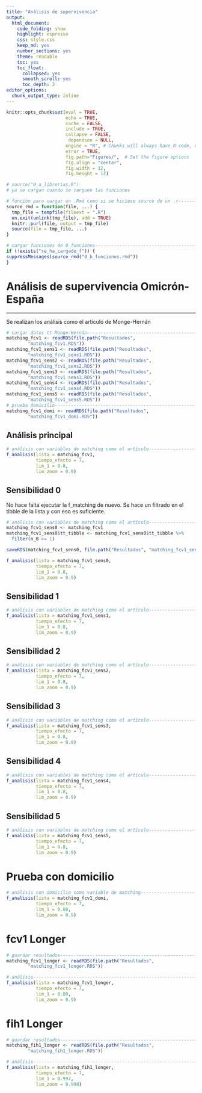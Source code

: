 ```yaml
---
title: "Análisis de supervivencia"
output: 
  html_document:
    code_folding: show
    highlight: espresso
    css: style.css
    keep_md: yes
    number_sections: yes
    theme: readable
    toc: yes  
    toc_float:
      collapsed: yes
      smooth_scroll: yes
      toc_depth: 3     
editor_options: 
  chunk_output_type: inline
---
```



```r
knitr::opts_chunk$set(eval = TRUE, 
                      echo = TRUE, 
                      cache = FALSE,
                      include = TRUE,
                      collapse = FALSE,
                       dependson = NULL,
                      engine = "R", # Chunks will always have R code, unless noted
                      error = TRUE,
                      fig.path="Figures/",  # Set the figure options
                      fig.align = "center", 
                      fig.width = 12,
                      fig.height = 12)
```

```r
# source("0_a_librerias.R")
# ya se cargan cuando se carguen las funciones

```

```r
# función para cargar un .Rmd como si se hiciese source de un .r---------------
source_rmd = function(file, ...) {
  tmp_file = tempfile(fileext = ".R")
  on.exit(unlink(tmp_file), add = TRUE)
  knitr::purl(file, output = tmp_file)
  source(file = tmp_file, ...)
}

```

```r
# cargar funciones de 0_funciones----------------------------------------------
if (!exists("se_ha_cargado_f")) {
suppressMessages(source_rmd("0_b_funciones.rmd"))
}

```

# Análisis de supervivencia Omicrón-España

***

Se realizan los análisis como el artículo de Monge-Hernán

```r
# cargar datos tt Monge-Hernán-------------------------------------------------
matching_fcv1 <- readRDS(file.path("Resultados",
        "matching_fcv1.RDS"))
matching_fcv1_sens1 <- readRDS(file.path("Resultados",
        "matching_fcv1_sens1.RDS"))
matching_fcv1_sens2 <- readRDS(file.path("Resultados",
        "matching_fcv1_sens2.RDS"))
matching_fcv1_sens3 <- readRDS(file.path("Resultados",
        "matching_fcv1_sens3.RDS"))
matching_fcv1_sens4 <- readRDS(file.path("Resultados",
        "matching_fcv1_sens4.RDS"))
matching_fcv1_sens5 <- readRDS(file.path("Resultados",
        "matching_fcv1_sens5.RDS"))
# prueba domicilio-------------------------------------------------------------
matching_fcv1_domi <- readRDS(file.path("Resultados",
        "matching_fcv1_domi.RDS"))

```

## Análisis principal

```r
# análisis con variables de matching como el artículo--------------------------
f_analisis(lista = matching_fcv1,
           tiempo_efecto = 7,
           lim_1 = 0.8,
           lim_zoom = 0.9)

```

## Sensibilidad 0

No hace falta ejecutar la f_matching de nuevo. Se hace un filtrado en el tibble de la lista y con eso es suficiente.

```r
# análisis con variables de matching como el artículo--------------------------
matching_fcv1_sens0 <- matching_fcv1
matching_fcv1_sens0$tt_tibble <- matching_fcv1_sens0$tt_tibble %>%
  filter(n_0 >= 1)

saveRDS(matching_fcv1_sens0, file.path("Resultados", "matching_fcv1_sens0.RDS"))

f_analisis(lista = matching_fcv1_sens0,
           tiempo_efecto = 7,
           lim_1 = 0.8,
           lim_zoom = 0.9)

```

## Sensibilidad 1

```r
# análisis con variables de matching como el artículo--------------------------
f_analisis(lista = matching_fcv1_sens1,
           tiempo_efecto = 7,
           lim_1 = 0.8,
           lim_zoom = 0.9)

```

## Sensibilidad 2

```r
# análisis con variables de matching como el artículo--------------------------
f_analisis(lista = matching_fcv1_sens2,
           tiempo_efecto = 7,
           lim_1 = 0.8,
           lim_zoom = 0.9)

```

## Sensibilidad 3

```r
# análisis con variables de matching como el artículo--------------------------
f_analisis(lista = matching_fcv1_sens3,
           tiempo_efecto = 7,
           lim_1 = 0.8,
           lim_zoom = 0.9)

```

## Sensibilidad 4

```r
# análisis con variables de matching como el artículo--------------------------
f_analisis(lista = matching_fcv1_sens4,
           tiempo_efecto = 7,
           lim_1 = 0.8,
           lim_zoom = 0.9)

```

## Sensibilidad 5

```r
# análisis con variables de matching como el artículo--------------------------
f_analisis(lista = matching_fcv1_sens5,
           tiempo_efecto = 7,
           lim_1 = 0.8,
           lim_zoom = 0.9)

```

# Prueba con domicilio

```r
# análisis con domicilio como variable de matching-----------------------------
f_analisis(lista = matching_fcv1_domi,
           tiempo_efecto = 7,
           lim_1 = 0.80,
           lim_zoom = 0.9)

```

# fcv1 Longer

```r
# guardar resultados-----------------------------------------------------------
matching_fcv1_longer <- readRDS(file.path("Resultados",
        "matching_fcv1_longer.RDS"))

```

```r
# análisis---------------------------------------------------------------------
f_analisis(lista = matching_fcv1_longer,
           tiempo_efecto = 7,
           lim_1 = 0.80,
           lim_zoom = 0.9)

```

# fih1 Longer

```r
# guardar resultados-----------------------------------------------------------
matching_fih1_longer <- readRDS(file.path("Resultados",
        "matching_fih1_longer.RDS"))

```

```r
# análisis---------------------------------------------------------------------
f_analisis(lista = matching_fih1_longer,
           tiempo_efecto = 7,
           lim_1 = 0.997,
           lim_zoom = 0.998)

```
